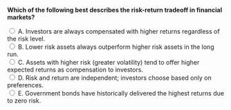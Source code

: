 ::: {.question-block}

<form onsubmit="event.preventDefault(); checkAnswer('module2_mcq_q11')" data-correct-answer="C">
  <strong style="display: block;">Which of the following best describes the risk-return tradeoff in financial markets?</strong>

  <label><input type="radio" name="module2_mcq_q11" value="A"> A. Investors are always compensated with higher returns regardless of the risk level.</label><br>
  <label><input type="radio" name="module2_mcq_q11" value="B"> B. Lower risk assets always outperform higher risk assets in the long run.</label><br>
  <label><input type="radio" name="module2_mcq_q11" value="C"> C. Assets with higher risk (greater volatility) tend to offer higher expected returns as compensation to investors.</label><br>
  <label><input type="radio" name="module2_mcq_q11" value="D"> D. Risk and return are independent; investors choose based only on preferences.</label><br>
  <label><input type="radio" name="module2_mcq_q11" value="E"> E. Government bonds have historically delivered the highest returns due to zero risk.</label><br>
</form>

<div id="feedback-module2_mcq_q11" class="feedback" data-status="" style="display:none;">
✅ Correct: C. The fundamental principle of the risk-return tradeoff is that investors demand higher expected returns to bear higher risk. Historical data confirm that more volatile asset classes (like small stocks) have yielded higher average returns.
</div>

:::